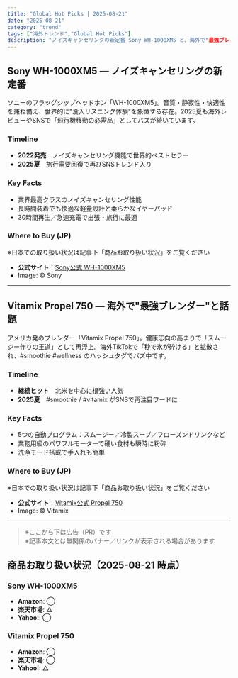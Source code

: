 ```yaml
---
title: "Global Hot Picks | 2025-08-21"
date: "2025-08-21"
category: "trend"
tags: ["海外トレンド","Global Hot Picks"]
description: "ノイズキャンセリングの新定番 Sony WH-1000XM5 と、海外で"最強ブレンダー"と話題の Vitamix Propel 750 をピックアップ。旅行・健康志向で再注目の2選。"
---
```


## Sony WH-1000XM5 — ノイズキャンセリングの新定番
ソニーのフラッグシップヘッドホン「WH-1000XM5」。音質・静寂性・快適性を兼ね備え、世界的に"没入リスニング体験"を象徴する存在。2025夏も海外レビューやSNSで「飛行機移動の必需品」としてバズが続いています。

### Timeline
- **2022発売**　ノイズキャンセリング機能で世界的ベストセラー  
- **2025夏**　旅行需要回復で再びSNSトレンド入り

### Key Facts
- 業界最高クラスのノイズキャンセリング性能  
- 長時間装着でも快適な軽量設計と柔らかなイヤーパッド  
- 30時間再生／急速充電で出張・旅行に最適  

### Where to Buy (JP)
※日本での取り扱い状況は記事下「商品お取り扱い状況」をご覧ください  
- **公式サイト**：[Sony公式 WH-1000XM5](https://www.sony.jp/headphone/products/WH-1000XM5/)  
- Image: © Sony

---

## Vitamix Propel 750 — 海外で"最強ブレンダー"と話題
アメリカ発のブレンダー「Vitamix Propel 750」。健康志向の高まりで「スムージー作りの王道」として再浮上。海外TikTokで「秒で氷が砕ける」と拡散され、#smoothie #wellness のハッシュタグでバズ中です。

### Timeline
- **継続ヒット**　北米を中心に根強い人気  
- **2025夏**　#smoothie / #vitamix がSNSで再注目ワードに  

### Key Facts
- 5つの自動プログラム：スムージー／冷製スープ／フローズンドリンクなど  
- 業務用級のパワフルモーターで硬い食材も瞬時に粉砕  
- 洗浄モード搭載で手入れも簡単  

### Where to Buy (JP)
※日本での取り扱い状況は記事下「商品お取り扱い状況」をご覧ください  
- **公式サイト**：[Vitamix公式 Propel 750](https://www.vitamix.com/vr/ja_jp/sitebuilder/vitamix-propel-series-750)  
- Image: © Vitamix

---

> ※ここから下は広告（PR）です  
> ※記事本文とは無関係のバナー／リンクが表示される場合があります

## 商品お取り扱い状況（2025-08-21 時点）

### Sony WH-1000XM5
- **Amazon**: ◯  
- **楽天市場**: △  
- **Yahoo!**: ◯  

### Vitamix Propel 750
- **Amazon**: ◯  
- **楽天市場**: ◯  
- **Yahoo!**: △ 